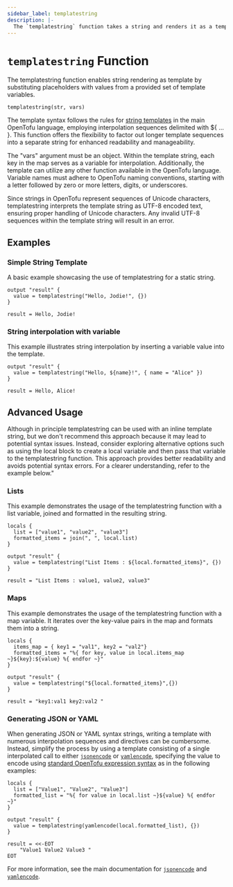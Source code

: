 ```yaml
---
sidebar_label: templatestring
description: |-
  The `templatestring` function takes a string and renders it as a template using a supplied set of template variables.
---
```


# `templatestring` Function

The templatestring function enables string rendering as template by substituting placeholders with values from a provided set of template variables. 

```hcl
templatestring(str, vars)
```

The template syntax follows the rules for [string templates](/docs/language/expressions/strings#string-templates) in the main OpenTofu language, employing interpolation sequences delimited with ${ ... }. This function offers the flexibility to factor out longer template sequences into a separate string for enhanced readability and manageability.

The "vars" argument must be an object. Within the template string, each key in the map serves as a variable for interpolation. Additionally, the template can utilize any other function available in the OpenTofu language. Variable names must adhere to OpenTofu naming conventions, starting with a letter followed by zero or more letters, digits, or underscores.

Since strings in OpenTofu represent sequences of Unicode characters, templatestring interprets the template string as UTF-8 encoded text, ensuring proper handling of Unicode characters. Any invalid UTF-8 sequences within the template string will result in an error.

## Examples

### Simple String Template

A basic example showcasing the use of templatestring for a static string.

```hcl
output "result" {
  value = templatestring("Hello, Jodie!", {})
}
```
```
result = Hello, Jodie!
```
### String interpolation with variable

This example illustrates string interpolation by inserting a variable value into the template.

```hcl
output "result" {
  value = templatestring("Hello, ${name}!", { name = "Alice" })
}
```
```
result = Hello, Alice!
```
## Advanced Usage

Although in principle templatestring can be used with an inline template string, but we don't recommend this approach because it may lead to potential syntax issues. Instead, consider exploring alternative options such as using the local block to create a local variable and then pass that variable to the templatestring function. This approach provides better readability and avoids potential syntax errors. For a clearer understanding, refer to the example below."

### Lists

This example demonstrates the usage of the templatestring function with a list variable, joined and formatted in the resulting string.

```hcl
locals {
  list = ["value1", "value2", "value3"]
  formatted_items = join(", ", local.list)
}

output "result" {
  value = templatestring("List Items : ${local.formatted_items}", {})
}
```
```
result = "List Items : value1, value2, value3"
```

### Maps

This example demonstrates the usage of the templatestring function with a map variable. It iterates over the key-value pairs in the map and formats them into a string. 

```hcl
locals {
  items_map = { key1 = "val1", key2 = "val2"}
  formatted_items = "%{ for key, value in local.items_map ~}${key}:${value} %{ endfor ~}"
}

output "result" {
  value = templatestring("${local.formatted_items}",{})
}
```
```
result = "key1:val1 key2:val2 "
```

### Generating JSON or YAML

When generating JSON or YAML syntax strings, writing a template with numerous interpolation sequences and directives can be cumbersome. Instead, simplify the process by using a template consisting of a single interpolated call to either [`jsonencode`](/docs/language/functions/jsonencode) or
[`yamlencode`](/docs/language/functions/yamlencode), specifying the value to encode using [standard OpenTofu expression syntax](/docs/language/expressions) as in the following examples:

```hcl
locals {
  list = ["Value1", "Value2", "Value3"]
  formatted_list = "%{ for value in local.list ~}${value} %{ endfor ~}"
}

output "result" {
  value = templatestring(yamlencode(local.formatted_list), {})
}
```
```
result = <<-EOT
    "Value1 Value2 Value3 "
EOT
```

For more information, see the main documentation for
[`jsonencode`](/docs/language/functions/jsonencode) and [`yamlencode`](/docs/language/functions/yamlencode).
